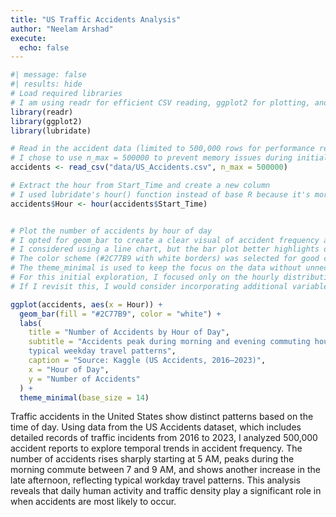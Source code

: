 ```yaml
---
title: "US Traffic Accidents Analysis"
author: "Neelam Arshad"
execute: 
  echo: false
---
```



```r
#| message: false
#| results: hide
# Load required libraries
# I am using readr for efficient CSV reading, ggplot2 for plotting, and lubridate for easy date-time manipulation.
library(readr)     
library(ggplot2)    
library(lubridate)  

# Read in the accident data (limited to 500,000 rows for performance reasons)
# I chose to use n_max = 500000 to prevent memory issues during initial exploration. This can be adjusted based on available system resources. I can also use vroom package to read this large dataset.
accidents <- read_csv("data/US_Accidents.csv", n_max = 500000)
```


```r
# Extract the hour from Start_Time and create a new column
# I used lubridate's hour() function instead of base R because it's more readable and handles date-time objects gracefully.
accidents$Hour <- hour(accidents$Start_Time)


# Plot the number of accidents by hour of day
# I opted for geom_bar to create a clear visual of accident frequency across each hour.
# I considered using a line chart, but the bar plot better highlights discrete hourly patterns and peaks.
# The color scheme (#2C77B9 with white borders) was selected for good contrast and readability on light backgrounds.
# The theme_minimal is used to keep the focus on the data without unnecessary visual clutter.
# For this initial exploration, I focused only on the hourly distribution of accidents.
# If I revisit this, I would consider incorporating additional variables—such as State, Weather_Condition, or Station to conduct a more detailed analysis of how accidents vary by location, weather, or proximity to infrastructure.

ggplot(accidents, aes(x = Hour)) +
  geom_bar(fill = "#2C77B9", color = "white") +
  labs(
    title = "Number of Accidents by Hour of Day",
    subtitle = "Accidents peak during morning and evening commuting hours, reflecting 
    typical weekday travel patterns",
    caption = "Source: Kaggle (US Accidents, 2016–2023)", 
    x = "Hour of Day",
    y = "Number of Accidents"
  ) +
  theme_minimal(base_size = 14)
```

Traffic accidents in the United States show distinct patterns based on the time of day. Using data from the US Accidents dataset, which includes detailed records of traffic incidents from 2016 to 2023, I analyzed 500,000 accident reports to explore temporal trends in accident frequency. The number of accidents rises sharply starting at 5 AM, peaks during the morning commute between 7 and 9 AM, and shows another increase in the late afternoon, reflecting typical workday travel patterns. This analysis reveals that daily human activity and traffic density play a significant role in when accidents are most likely to occur.


